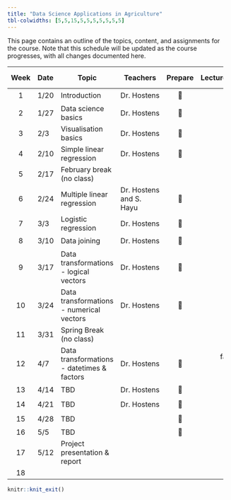 ```yaml
---
title: "Data Science Applications in Agriculture"
tbl-colwidths: [5,5,15,5,5,5,5,5,5,5]
---
```


This page contains an outline of the topics, content, and assignments for the course. Note that this schedule will be updated as the course progresses, with all changes documented here.

::: column-screen-inset-right
+----------+-------+--------------------------------------------+-------------------------+---------+----------------------------------------------------+-----------------------------+---------+------------------+
| Week     | Date  | Topic                                      | Teachers                | Prepare | Lecture                                            | Code'n practice             | Project | Progress meeting |
+:========:+:======+============================================+=========================+:=======:+:==================================================:+:===========================:+:=======:+:================:+
| 1        | 1/20  | Introduction                               | Dr. Hostens             | 📖      | [🖥️](slides/lec-1.html)                            | [💻](https://www.dodona.be) | 📂      | ✍️               |
+----------+-------+--------------------------------------------+-------------------------+---------+----------------------------------------------------+-----------------------------+---------+------------------+
| 2        | 1/27  | Data science basics                        | Dr. Hostens             | 📖      | [🖥️](slides/lec-2.html)                            | [💻](https://www.dodona.be) | 📂      | ✍️               |
+----------+-------+--------------------------------------------+-------------------------+---------+----------------------------------------------------+-----------------------------+---------+------------------+
| 3        | 2/3   | Visualisation basics                       | Dr. Hostens             | 📖      | [🖥️](https://prezi.com/view/WqkTyXcILsWRmOvVBM1M/) | [💻](https://www.dodona.be) | 📂      | ✍️               |
+----------+-------+--------------------------------------------+-------------------------+---------+----------------------------------------------------+-----------------------------+---------+------------------+
| 4        | 2/10  | Simple linear regression                   | Dr. Hostens             | 📖      | [🖥️](slides/lec-4.html)                            | [💻](https://www.dodona.be) | 📂      | ✍️               |
+----------+-------+--------------------------------------------+-------------------------+---------+----------------------------------------------------+-----------------------------+---------+------------------+
| 5        | 2/17  | February break (no class)                  |                         |         |                                                    |                             |         |                  |
+----------+-------+--------------------------------------------+-------------------------+---------+----------------------------------------------------+-----------------------------+---------+------------------+
| 6        | 2/24  | Multiple linear regression                 | Dr. Hostens and S. Hayu | 📖      | [🖥️](slides/lec-5.html)                            | [💻](https://www.dodona.be) | 📂      | ✍️               |
+----------+-------+--------------------------------------------+-------------------------+---------+----------------------------------------------------+-----------------------------+---------+------------------+
| 7        | 3/3   | Logistic regression                        | Dr. Hostens             | 📖      | [🖥️](slides/lec-6.html)                            | [💻](https://www.dodona.be) | 📂      | ✍️               |
+----------+-------+--------------------------------------------+-------------------------+---------+----------------------------------------------------+-----------------------------+---------+------------------+
| 8        | 3/10  | Data joining                               | Dr. Hostens             | 📖      | [🖥️](slides/lec-7.html)                            | [💻](https://www.dodona.be) | 📂      | ✍️               |
+----------+-------+--------------------------------------------+-------------------------+---------+----------------------------------------------------+-----------------------------+---------+------------------+
| 9        | 3/17  | Data transformations - logical vectors     | Dr. Hostens             | 📖      | [🖥️](slides/lec-8.html)                            | [💻](https://www.dodona.be) | 📂      | ✍️               |
+----------+-------+--------------------------------------------+-------------------------+---------+----------------------------------------------------+-----------------------------+---------+------------------+
| 10       | 3/24  | Data transformations - numerical vectors   | Dr. Hostens             | 📖      | [🖥️](slides/lec-9.html)                            | [💻](https://www.dodona.be) | 📂      | ✍️               |
+----------+-------+--------------------------------------------+-------------------------+---------+----------------------------------------------------+-----------------------------+---------+------------------+
| 11       | 3/31  | Spring Break (no class)                    |                         |         |                                                    |                             |         |                  |
+----------+-------+--------------------------------------------+-------------------------+---------+----------------------------------------------------+-----------------------------+---------+------------------+
| 12       | 4/7   | Data transformations - datetimes & factors | Dr. Hostens             | 📖      | factors =\>[🖥️](slides/lec-10.html)                | [💻](https://www.dodona.be) | 📂      | ✍️               |
|          |       |                                            |                         |         |                                                    |                             |         |                  |
|          |       |                                            |                         |         | datetimes=\> [🖥️](slides/lec-11.html)              |                             |         |                  |
+----------+-------+--------------------------------------------+-------------------------+---------+----------------------------------------------------+-----------------------------+---------+------------------+
| 13       | 4/14  | TBD                                        | Dr. Hostens             | 📖      | 🖥️                                                 | [💻](https://www.dodona.be) | 📂      | ✍️               |
+----------+-------+--------------------------------------------+-------------------------+---------+----------------------------------------------------+-----------------------------+---------+------------------+
| 14       | 4/21  | TBD                                        | Dr. Hostens             | 📖      | 🖥️                                                 | [💻](https://www.dodona.be) | 📂      | ✍️               |
+----------+-------+--------------------------------------------+-------------------------+---------+----------------------------------------------------+-----------------------------+---------+------------------+
| 15       | 4/28  | TBD                                        |                         | 📖      | 🖥️                                                 | [💻](https://www.dodona.be) | 📂      | ✍️               |
+----------+-------+--------------------------------------------+-------------------------+---------+----------------------------------------------------+-----------------------------+---------+------------------+
| 16       | 5/5   | TBD                                        |                         | 📖      |                                                    |                             | 📂      |                  |
+----------+-------+--------------------------------------------+-------------------------+---------+----------------------------------------------------+-----------------------------+---------+------------------+
| 17       | 5/12  | Project presentation & report              |                         |         |                                                    |                             | 📂      |                  |
+----------+-------+--------------------------------------------+-------------------------+---------+----------------------------------------------------+-----------------------------+---------+------------------+
| 18       |       |                                            |                         |         |                                                    |                             |         |                  |
+----------+-------+--------------------------------------------+-------------------------+---------+----------------------------------------------------+-----------------------------+---------+------------------+
:::

```r
knitr::knit_exit()
```
